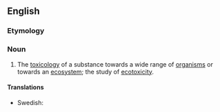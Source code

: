 ==English==

===Etymology===
{{prefix|en|eco|toxicology}}

===Noun===
{{wikipedia}}
{{en-noun|-}}

# The [[toxicology]] of a substance towards a wide range of [[organism]]s or towards an [[ecosystem]]; the study of [[ecotoxicity]].

====Translations====
{{trans-top|branch of science}}
* Swedish: {{t|sv|ekotoxikologi|c}}
{{trans-mid}}
{{trans-bottom}}
